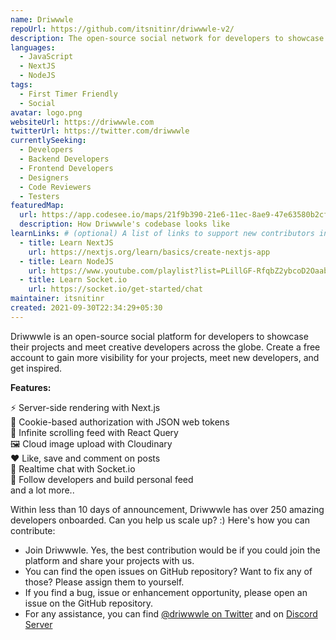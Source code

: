 ```yaml
---
name: Driwwwle
repoUrl: https://github.com/itsnitinr/driwwwle-v2/
description: The open-source social network for developers to showcase their projects. It's like Dribbble, but for developers.
languages:
  - JavaScript
  - NextJS
  - NodeJS
tags:
  - First Timer Friendly
  - Social
avatar: logo.png
websiteUrl: https://driwwwle.com
twitterUrl: https://twitter.com/driwwwle
currentlySeeking:
  - Developers
  - Backend Developers
  - Frontend Developers
  - Designers
  - Code Reviewers
  - Testers
featuredMap:
  url: https://app.codesee.io/maps/21f9b390-21e6-11ec-8ae9-47e63580b2cf
  description: How Driwwwle's codebase looks like
learnLinks: # (optional) A list of links to support new contributors in learning about your project and tech stack and culture / community
  - title: Learn NextJS
    url: https://nextjs.org/learn/basics/create-nextjs-app
  - title: Learn NodeJS
    url: https://www.youtube.com/playlist?list=PLillGF-RfqbZ2ybcoD2OaabW2P7Ws8CWu
  - title: Learn Socket.io
    url: https://socket.io/get-started/chat
maintainer: itsnitinr
created: 2021-09-30T22:34:29+05:30
---
```


<Overview>

Driwwwle is an open-source social platform for developers to showcase their projects and meet creative developers across the globe. Create a free account to gain more visibility for your projects, meet new developers, and get inspired.

<b>Features:</b>

<p>
  ⚡ Server-side rendering with Next.js
  <br />
  🍪 Cookie-based authorization with JSON web tokens
  <br />
  📜 Infinite scrolling feed with React Query
  <br />
  🖼️ Cloud image upload with Cloudinary
  <br />
  ❤️ Like, save and comment on posts
  <br />
  💬 Realtime chat with Socket.io
  <br />
  🤝 Follow developers and build personal feed
  <br />
  and a lot more..
</p>

</Overview>

<Contributing>

Within less than 10 days of announcement, Driwwwle has over 250 amazing developers onboarded. Can you help us scale up? :)
Here's how you can contribute:

- Join Driwwwle. Yes, the best contribution would be if you could join the platform and share your projects with us.
- You can find the open issues on GitHub repository? Want to fix any of those? Please assign them to yourself.
- If you find a bug, issue or enhancement opportunity, please open an issue on the GitHub repository.
- For any assistance, you can find <a href="https://twitter.com/driwwwle">@driwwwle on Twitter</a> and on <a href="https://discord.gg/YER2pF6CZS">Discord Server</a>

</Contributing>
